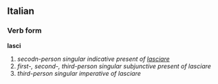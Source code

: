 ==Italian==
===Verb form===
'''lasci'''

# ''secodn-person singular indicative present of [[lasciare]]''
# ''first-, second-, third-person singular subjunctive present of lasciare''
# ''third-person singular imperative of lasciare''